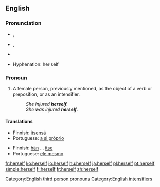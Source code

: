 ==English==

{{rank|passed|true|friend|293|herself|year|dear|high}}

===Pronunciation===
{{English reflexive pronouns}}
*{{a|RP}} {{IPA|/hɜːˈsɛlf/}}, {{SAMPA|/h3:"sElf/}}
*{{a|GenAm}} {{IPA|/hɝˈsɛlf/}}, {{SAMPA|/h3`s"Elf/}}
*{{audio|en-us-herself.ogg|Audio (US)}}
*:{{rhymes|ɛlf}}
*Hyphenation: her·self

===Pronoun===
{{en-pron|desc=the reflexive form of [[she]], the third person singular, feminine, personal pronoun|masculine|himself|neuter|itself|plural|themselves}}

# A female person, previously mentioned, as the object of a verb or preposition, or as an intensifier.
#:''She injured '''herself'''.''
#:''She was injured '''herself'''.''

====Translations====
{{trans-top|(as object)}}
*Finnish: [[itsensä]]
*Portuguese: [[a si próprio]]
{{trans-bottom}}

{{trans-top|(as intensifier)}}
*Finnish: [[hän]] ... [[itse]]
*Portuguese: [[ele mesmo]]
{{trans-bottom}}

[[Category:English third person pronouns]]
[[Category:English intensifiers]]

[[fr:herself]]
[[ko:herself]]
[[io:herself]]
[[hu:herself]]
[[ja:herself]]
[[pl:herself]]
[[pt:herself]]
[[simple:herself]]
[[fi:herself]]
[[tr:herself]]
[[zh:herself]]